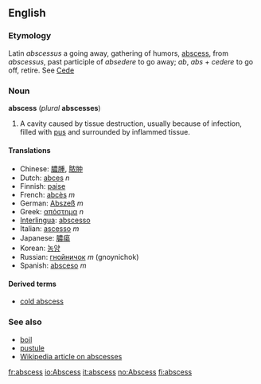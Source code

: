 ==English==
===Etymology===
Latin ''abscessus'' a going away, gathering of humors, [[abscess]], from ''abscessus'', past participle of ''absedere'' to go away; ''ab'', ''abs'' + ''cedere'' to go off, retire. See [[Cede]]

===Noun===
'''abscess''' (''plural'' '''abscesses''')

# {{pathology}} A cavity caused by tissue destruction, usually because of infection, filled with [[pus]] and surrounded by inflammed tissue.

====Translations====
*Chinese: [[膿腫]], [[脓肿]]
*Dutch: [[abces]] ''n''
*Finnish: [[paise]]
*French: [[abcès]] ''m''
*German: [[Abszeß]] ''m''
*Greek: [[απόστημα]] ''n''
*[[Interlingua]]: [[abscesso]]
*Italian: [[ascesso]] ''m''
*Japanese: [[膿瘍]]
*Korean: [[농양]]
*Russian: [[гнойничок]] ''m'' (gnoynichok)
*Spanish: [[absceso]] ''m''


====Derived terms====
* [[cold abscess]]

===See also===
*[[boil]]
*[[pustule]]
*[[w:Abscess|Wikipedia article on abscesses]]

[[fr:abscess]]
[[io:Abscess]]
[[it:abscess]]
[[no:Abscess]]
[[fi:abscess]]